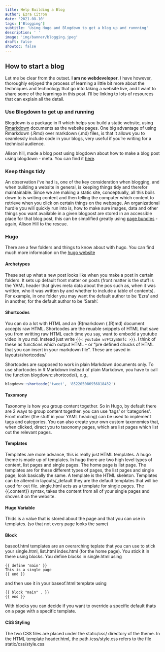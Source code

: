 ```yaml
---
title: Help Building a Blog
author: Ezra Citron
date: '2021-08-10'
tags: ['Blogging']
subtitle: 'Using Hugo and Blogdown to get a blog up and runnning'
description: ' '
image: 'img/banner/blogging.jpeg'
draft: false
showtoc: false
---
```


## How to start a blog 

Let me be clear from the outset. **I am no webdeveloper**. I have however, thoroughly enjoyed the process of learning a little bit more about the techniques and technology that go into taking a website live, and I want to share some of the learnings in this post. I'll be linking to lots of resources that can explain all the detail.

### Use Blogdown to get up and running

Blogdown is a package in R which helps you build a static website, using [Rmarkdown](https://rmarkdown.rstudio.com/articles_intro.html) documents as the website pages. One big advantage of using Rmarkdown (.Rmd) over markdown (.md) files, is that it allows you to seamlessly include code in your blogs, very useful if you're writing for a technical audience. 

Alison hill, made a blog post using blogdown about how to make a blog post using blogdown - meta. You can find it [here](https://alison.rbind.io/blog/2017-06-up-running-with-blogdown/).

### Keep things tidy

An observation i've had is, one of the key consideration when blogging, and when building a website in general, is keeping things tidy and therefor maintainable. Since we are making a static site, conceptually, all this boils down to is writing content and then telling the computer which content to retrieve when you click on certain things on the webpage. An organizational hurdle you will quickly run into is, how to make sure images, data and other things you want available in a given blogpost are stored in an accessible place for that blog post, this can be simplified greatly using [page bundles](https://alison.rbind.io/blog/2019-02-spoonful-bundles/) - again, Alison Hill to the rescue.


### Hugo

There are a few folders and things to know about with hugo. You can find much more information on the [hugo website](https://gohugo.io/)

#### Archetypes 
These set up what a new post looks like when you make a post in certain folders. It sets up default front matter on posts (front matter is the stuff is the YAML header that gives meta data about the pos such as, when it was written, who it was written by and whether to include a table of contents). For example, in one folder you may want the default author to be 'Ezra' and in another, for the default author to be 'Sarah'. 

#### Shortcodes
You can do a lot with HTML and an (R)markdown (.(R)md) document accepts raw HTML. Shortcodes are the reuable snippets of HTML that save you from writting raw HTML each time you say, want to embedd a youtube video in you md. Instead just write ```{{< youtube w7Ft2ymGmfc >}}```. I think of these as functions which output HTML - or "pre defined chucks of HTML that you can insert in your markdown file".
These are saved in layouts/shortcodes/ 

Shortcodes are supposed to work in plain Markdown documents only. To use shortcodes in R Markdown instead of plain Markdown, you have to call the function blogdown::shortcode(), e.g.,

```r
blogdown::shortcode('tweet', '852205086956818432')
```

#### Taxomony
Taxonomy is how you group content together. So in Hugo, by default there are 2 ways to group content together. you can use 'tags' or 'categories'. Front matter (the stuff in your YAML heading) can be used to implement tags and categories. You can also create your own custom taxonomies that, when clicked, direct you to taxonomy pages, which are list pages which list out the relevant pages. 


#### Templates
Templates are more advance, this is really just HTML templates. A hugo theme is made up of templates. In hugo there are two high level types of content, list pages and single pages. The home page is list page. The templates are for these different types of pages, the list pages and single page, look basically the same. A template is the HTML skeleton.
Templates can be altered in layouts/_default they are the default templates that will be used for out file. single.html acts as a template for single pages. The {{.content}} syntax, takes the content from all of your single pages and shoves it on the website. 


#### Hugo Variable 
Thids is a value that is stored about the page and that you can use in templates. (so that not every page looks the same)

#### Block 
baseof.html templates are an overarching teplate that you can use to stick your single.html, list.html index.html (for the home page).
You stick it in there using blocks. You define blocks in single.html using
```
{{ define 'main' }}
This is a single page
{{ end }}
```

and then use it in your baseof.html template using 
```
{{ block "main" . }}
{{ end }}
```

With blocks you can decide if you want to override a specific default thats on a page with a specific template.

#### CSS Styling
The two CSS files are placed under the static/css/ directory of the theme. In the HTML template header.html, the path /css/style.css refers to the file static/css/style.css